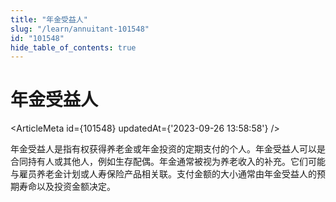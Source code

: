 ```yaml
---
title: "年金受益人"
slug: "/learn/annuitant-101548"
id: "101548"
hide_table_of_contents: true
---
```



# 年金受益人

<ArticleMeta id={101548} updatedAt={'2023-09-26 13:58:58'} />
<div className='border-solid border-b border-t-0 my-4 border-[var(--ifm-color-gray-300)]' />

年金受益人是指有权获得养老金或年金投资的定期支付的个人。年金受益人可以是合同持有人或其他人，例如生存配偶。年金通常被视为养老收入的补充。它们可能与雇员养老金计划或人寿保险产品相关联。支付金额的大小通常由年金受益人的预期寿命以及投资金额决定。

